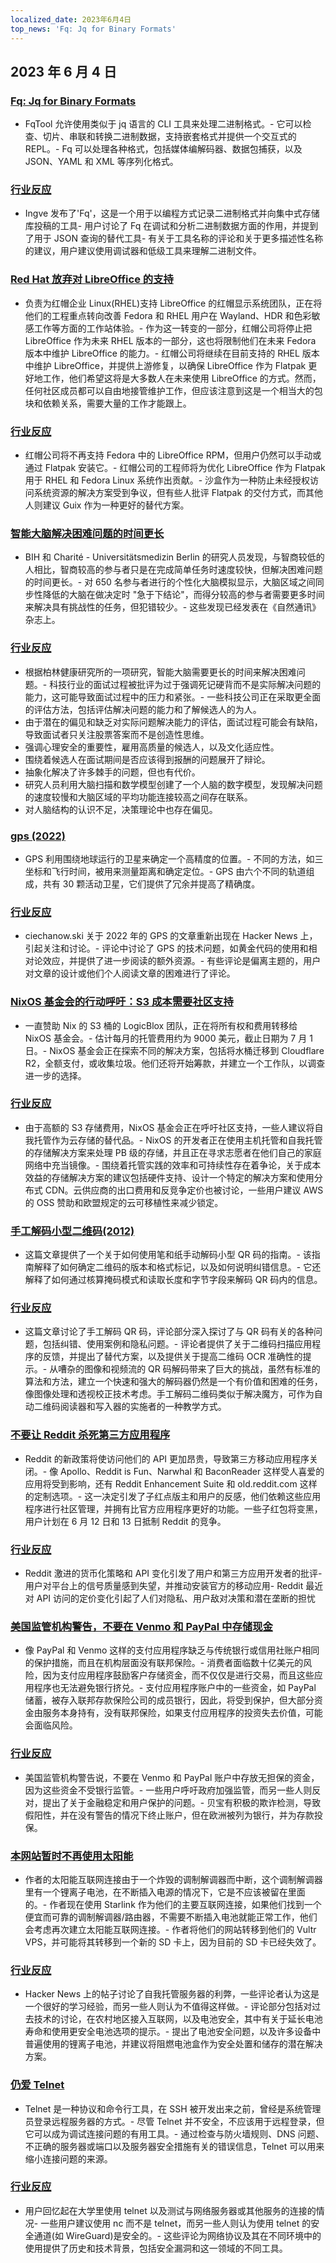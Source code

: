 ```yaml
---
localized_date: 2023年6月4日
top_news: 'Fq: Jq for Binary Formats'
---
```


## 2023 年 6 月 4 日

### [Fq: Jq for Binary Formats](https://github.com/wader/fq)

- FqTool 允许使用类似于 jq 语言的 CLI 工具来处理二进制格式。- 它可以检查、切片、串联和转换二进制数据，支持嵌套格式并提供一个交互式的 REPL。- Fq 可以处理各种格式，包括媒体编解码器、数据包捕获，以及 JSON、YAML 和 XML 等序列化格式。

### [行业反应](http://news.ycombinator.com/item?id=36175000)

- Ingve 发布了'Fq'，这是一个用于以编程方式记录二进制格式并向集中式存储库投稿的工具- 用户讨论了 Fq 在调试和分析二进制数据方面的作用，并提到了用于 JSON 查询的替代工具- 有关于工具名称的评论和关于更多描述性名称的建议，用户建议使用调试器和低级工具来理解二进制文件。

### [Red Hat 放弃对 LibreOffice 的支持](https://lwn.net/ml/fedora-devel/20230601183054.12057.45907@mailman01.iad2.fedoraproject.org/)

- 负责为红帽企业 Linux(RHEL)支持 LibreOffice 的红帽显示系统团队，正在将他们的工程重点转向改善 Fedora 和 RHEL 用户在 Wayland、HDR 和色彩敏感工作等方面的工作站体验。- 作为这一转变的一部分，红帽公司将停止把 LibreOffice 作为未来 RHEL 版本的一部分，这也将限制他们在未来 Fedora 版本中维护 LibreOffice 的能力。- 红帽公司将继续在目前支持的 RHEL 版本中维护 LibreOffice，并提供上游修复，以确保 LibreOffice 作为 Flatpak 更好地工作，他们希望这将是大多数人在未来使用 LibreOffice 的方式。然而，任何社区成员都可以自由地接管维护工作，但应该注意到这是一个相当大的包块和依赖关系，需要大量的工作才能跟上。

### [行业反应](http://news.ycombinator.com/item?id=36174801)

- 红帽公司将不再支持 Fedora 中的 LibreOffice RPM，但用户仍然可以手动或通过 Flatpak 安装它。- 红帽公司的工程师将为优化 LibreOffice 作为 Flatpak 用于 RHEL 和 Fedora Linux 系统作出贡献。- 沙盒作为一种防止未经授权访问系统资源的解决方案受到争议，但有些人批评 Flatpak 的交付方式，而其他人则建议 Guix 作为一种更好的替代方案。

### [智能大脑解决困难问题的时间更长](https://www.bihealth.org/en/notices/intelligent-brains-take-longer-to-solve-difficult-problems)

- BIH 和 Charité - Universitätsmedizin Berlin 的研究人员发现，与智商较低的人相比，智商较高的参与者只是在完成简单任务时速度较快，但解决困难问题的时间更长。- 对 650 名参与者进行的个性化大脑模拟显示，大脑区域之间同步性降低的大脑在做决定时 "急于下结论"，而得分较高的参与者需要更多时间来解决具有挑战性的任务，但犯错较少。- 这些发现已经发表在《自然通讯》杂志上。

### [行业反应](http://news.ycombinator.com/item?id=36172461)

- 根据柏林健康研究所的一项研究，智能大脑需要更长的时间来解决困难问题。- 科技行业的面试过程被批评为过于强调死记硬背而不是实际解决问题的能力，这可能导致面试过程中的压力和紧张。- 一些科技公司正在采取更全面的评估方法，包括评估解决问题的能力和了解候选人的为人。
- 由于潜在的偏见和缺乏对实际问题解决能力的评估，面试过程可能会有缺陷，导致面试者只关注股票答案而不是创造性思维。
- 强调心理安全的重要性，雇用高质量的候选人，以及文化适应性。
- 围绕着候选人在面试期间是否应该得到报酬的问题展开了辩论。
- 抽象化解决了许多棘手的问题，但也有代价。
- 研究人员利用大脑扫描和数学模型创建了一个人脑的数字模型，发现解决问题的速度较慢和大脑区域的平均功能连接较高之间存在联系。
- 对人脑结构的认识不足，决策理论中也存在偏见。

### [gps (2022)](https://ciechanow.ski/gps/)

- GPS 利用围绕地球运行的卫星来确定一个高精度的位置。- 不同的方法，如三坐标和飞行时间，被用来测量距离和确定定位。- GPS 由六个不同的轨道组成，共有 30 颗活动卫星，它们提供了冗余并提高了精确度。

### [行业反应](http://news.ycombinator.com/item?id=36180316)

- ciechanow.ski 关于 2022 年的 GPS 的文章重新出现在 Hacker News 上，引起关注和讨论。- 评论中讨论了 GPS 的技术问题，如黄金代码的使用和相对论效应，并提供了进一步阅读的额外资源。- 有些评论是偏离主题的，用户对文章的设计或他们个人阅读文章的困难进行了评论。

### [NixOS 基金会的行动呼吁：S3 成本需要社区支持](https://discourse.nixos.org/t/the-nixos-foundations-call-to-action-s3-costs-require-community-support/28672)

- 一直赞助 Nix 的 S3 桶的 LogicBlox 团队，正在将所有权和费用转移给 NixOS 基金会。- 估计每月的托管费用约为 9000 美元，截止日期为 7 月 1 日。- NixOS 基金会正在探索不同的解决方案，包括将水桶迁移到 Cloudflare R2，全额支付，或收集垃圾。他们还将开始筹款，并建立一个工作队，以调查进一步的选择。

### [行业反应](http://news.ycombinator.com/item?id=36173020)

- 由于高额的 S3 存储费用，NixOS 基金会正在呼吁社区支持，一些人建议将自我托管作为云存储的替代品。- NixOS 的开发者正在使用主机托管和自我托管的存储解决方案来处理 PB 级的存储，并且正在寻求志愿者在他们自己的家庭网络中充当镜像。- 围绕着托管实践的效率和可持续性存在着争论，关于成本效益的存储解决方案的建议包括硬件支持、设计一个特定的解决方案和使用分布式 CDN。云供应商的出口费用和反竞争定价也被讨论，一些用户建议 AWS 的 OSS 赞助和欧盟规定的云可移植性来减少锁定。

### [手工解码小型二维码(2012)](https://blog.qartis.com/decoding-small-qr-codes-by-hand/)

- 这篇文章提供了一个关于如何使用笔和纸手动解码小型 QR 码的指南。- 该指南解释了如何确定二维码的版本和格式标记，以及如何说明纠错信息。- 它还解释了如何通过核算掩码模式和读取长度和字节字段来解码 QR 码内的信息。

### [行业反应](http://news.ycombinator.com/item?id=36173441)

- 这篇文章讨论了手工解码 QR 码，评论部分深入探讨了与 QR 码有关的各种问题，包括纠错、使用案例和隐私问题。- 评论者提供了关于二维码扫描应用程序的反馈，并提出了替代方案，以及提供关于提高二维码 OCR 准确性的提示。- 从嘈杂的图像和视频流的 QR 码解码带来了巨大的挑战，虽然有标准的算法和方法，建立一个快速和强大的解码器仍然是一个有价值和困难的任务，像图像处理和透视校正技术考虑。手工解码二维码类似于解决魔方，可作为自动二维码阅读器和写入器的实施者的一种教学方式。

### [不要让 Reddit 杀死第三方应用程序](https://old.reddit.com/r/Save3rdPartyApps/comments/13yh0jf/dont_let_reddit_kill_3rd_party_apps/)

- Reddit 的新政策将使访问他们的 API 更加昂贵，导致第三方移动应用程序关闭。- 像 Apollo、Reddit is Fun、Narwhal 和 BaconReader 这样受人喜爱的应用将受到影响，还有 Reddit Enhancement Suite 和 old.reddit.com 这样的定制选项。- 这一决定引发了子红点版主和用户的反感，他们依赖这些应用程序进行社区管理，并拥有比官方应用程序更好的功能。一些子红包将变黑，用户计划在 6 月 12 日和 13 日抵制 Reddit 的竞争。

### [行业反应](http://news.ycombinator.com/item?id=36179853)

- Reddit 激进的货币化策略和 API 变化引发了用户和第三方应用开发者的批评- 用户对平台上的信号质量感到失望，并推动安装官方的移动应用- Reddit 最近对 API 访问的定价变化引起了人们对隐私、用户敌对决策和潜在垄断的担忧

### [美国监管机构警告，不要在 Venmo 和 PayPal 中存储现金](https://www.cnn.com/2023/06/02/investing/payment-apps-safety/index.html)

- 像 PayPal 和 Venmo 这样的支付应用程序缺乏与传统银行或信用社账户相同的保护措施，而且在机构层面没有联邦保险。- 消费者面临数十亿美元的风险，因为支付应用程序鼓励客户存储资金，而不仅仅是进行交易，而且这些应用程序也无法避免银行挤兑。- 支付应用程序账户中的一些资金，如 PayPal 储蓄，被存入联邦存款保险公司的成员银行，因此，将受到保护，但大部分资金由服务本身持有，没有联邦保险，如果支付应用程序的投资失去价值，可能会面临风险。

### [行业反应](http://news.ycombinator.com/item?id=36178265)

- 美国监管机构警告说，不要在 Venmo 和 PayPal 账户中存放无担保的资金，因为这些资金不受银行监管。- 一些用户呼吁政府加强监管，而另一些人则反对，提出了关于金融稳定和用户保护的问题。- 贝宝有积极的欺诈检测，导致假阳性，并在没有警告的情况下终止账户，但在欧洲被列为银行，并为存款投保。

### [本网站暂时不再使用太阳能](https://www.andrewjvpowell.com/articles/this-site-is-no-longer-solar-powered-for-now/)

- 作者的太阳能互联网连接由于一个炸毁的调制解调器而中断，这个调制解调器里有一个锂离子电池，在不断插入电源的情况下，它是不应该被留在里面的。- 作者现在使用 Starlink 作为他们的主要互联网连接，如果他们找到一个便宜而可靠的调制解调器/路由器，不需要不断插入电池就能正常工作，他们会考虑再次建立太阳能互联网连接。- 作者将他们的网站转移到他们的 Vultr VPS，并可能将其转移到一个新的 SD 卡上，因为目前的 SD 卡已经失效了。

### [行业反应](http://news.ycombinator.com/item?id=36177762)

- Hacker News 上的帖子讨论了自我托管服务器的利弊，一些评论者认为这是一个很好的学习经验，而另一些人则认为不值得这样做。- 评论部分包括对过去技术的讨论，在农村地区接入互联网，以及电池安全，其中有关于延长电池寿命和使用更安全电池选项的提示。- 提出了电池安全问题，以及许多设备中普遍使用的锂离子电池，并建议将阻燃电池盒作为安全处置和储存的潜在解决方案。

### [仍爱 Telnet](https://bash-prompt.net/guides/telnet/)

- Telnet 是一种协议和命令行工具，在 SSH 被开发出来之前，曾经是系统管理员登录远程服务器的方式。- 尽管 Telnet 并不安全，不应该用于远程登录，但它可以成为调试连接问题的有用工具。- 通过检查与防火墙规则、DNS 问题、不正确的服务器或端口以及服务器安全措施有关的错误信息，Telnet 可以用来缩小连接问题的来源。

### [行业反应](http://news.ycombinator.com/item?id=36179850)

- 用户回忆起在大学里使用 telnet 以及测试与网络服务器或其他服务的连接的情况- 一些用户建议使用 nc 而不是 telnet，而另一些人则认为使用 telnet 的安全通道(如 WireGuard)是安全的。- 这些评论为网络协议及其在不同环境中的使用提供了历史和技术背景，包括安全漏洞和这一领域的不同工具。
